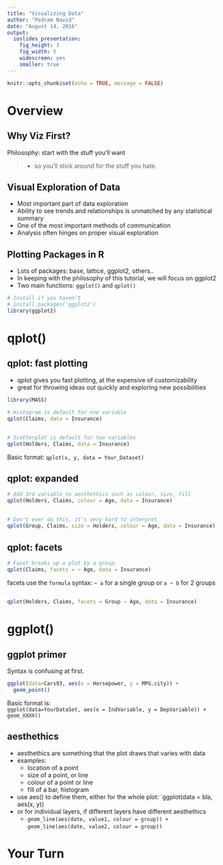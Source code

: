 ```yaml
---
title: "Visualizing Data"
author: "Pedram Navid"
date: "August 14, 2016"
output:
  ioslides_presentation: 
    fig_height: 3
    fig_width: 5
    widescreen: yes
    smaller: true
---
```


```r
knitr::opts_chunk$set(echo = TRUE, message = FALSE)
```

# Overview

## Why Viz First?

Philosophy: start with the stuff you'll want

> - so you'll stick around for the stuff you hate.

## Visual Exploration of Data

- Most important part of data exploration
- Ability to see trends and relationships is unmatched by any statistical summary
- One of the most important methods of communication 
- Analysis often hinges on proper visual exploration

## Plotting Packages in R

- Lots of packages: base, lattice, ggplot2, others..
- In keeping with the philosophy of this tutorial, we will focus on ggplot2
- Two main functions: `ggplot()` and `qplot()`

```r
# Install if you haven't
# install.packages('ggplot2')
library(ggplot2)
```

# qplot()

## qplot: fast plotting

- qplot gives you fast plotting, at the expensive of customizability
- great for throwing ideas out quickly and exploring new possibilities

```r
library(MASS)

# Histogram is default for one variable
qplot(Claims, data = Insurance)
```

## 

```r
# Scatterplot is default for two variables
qplot(Holders, Claims, data = Insurance)
```

Basic format: `qplot(x, y, data = Your_Dataset)`

## qplot: expanded

```r
# Add 3rd variable to aesthethics such as colour, size, fill
qplot(Holders, Claims, colour = Age, data = Insurance)
```

## 

```r
# Don't ever do this, it's very hard to interpret
qplot(Group, Claims, size = Holders, colour = Age, data = Insurance)
```

## qplot: facets

```r
# Facet breaks up a plot by a group.
qplot(Claims, facets = ~ Age, data = Insurance)
```

facets use the `formula` syntax: `~ a` for a single group or `a ~ b` for 2 groups

##
```r
qplot(Holders, Claims, facets = Group ~ Age, data = Insurance)
```

# ggplot()

## ggplot primer

Syntax is confusing at first.

```r
ggplot(data=Cars93, aes(x = Horsepower, y = MPG.city)) +
  geom_point()
```

Basic format is:  
`ggplot(data=YourDataSet, aes(x = IndVariable, y = DepVariable)) +
geom_XXXX()`

## aesthethics

* aesthethics are something that the plot draws that varies with data 
* examples: 
  + location of a point
  + size of a point, or line
  + colour of a point or line
  + fill of a bar, histogram
*  use aes() to define them, either for the whole plot: `ggplot(data = bla, aes(x, y)) 
* or for individual layers, if different layers have different aesthethics
  + `geom_line(aes(date, value1, colour = group)) + `
  `geom_line(aes(date, value2, colour = group))`


# Your Turn
